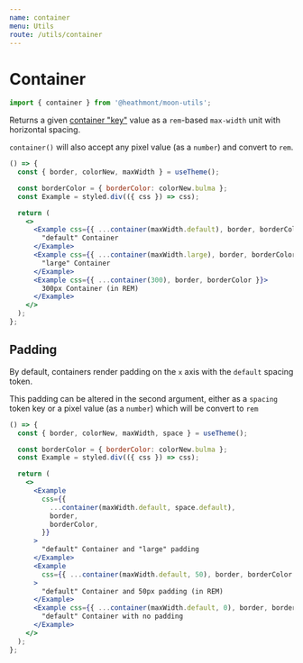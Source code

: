```yaml
---
name: container
menu: Utils
route: /utils/container
---
```


# Container

```js
import { container } from '@heathmont/moon-utils';
```

Returns a given [container "key"](/themes/tokens#container) value as a `rem`-based `max-width` unit with horizontal spacing.

`container()` will also accept any pixel value (as a `number`) and convert to `rem`.

```jsx react-live
() => {
  const { border, colorNew, maxWidth } = useTheme();

  const borderColor = { borderColor: colorNew.bulma };
  const Example = styled.div(({ css }) => css);

  return (
    <>
      <Example css={{ ...container(maxWidth.default), border, borderColor }}>
        "default" Container
      </Example>
      <Example css={{ ...container(maxWidth.large), border, borderColor }}>
        "large" Container
      </Example>
      <Example css={{ ...container(300), border, borderColor }}>
        300px Container (in REM)
      </Example>
    </>
  );
};
```

## Padding

By default, containers render padding on the `x` axis with the `default` spacing
token.

This padding can be altered in the second argument, either as a `spacing` token
key or a pixel value (as a `number`) which will be convert to `rem`

```jsx react-live
() => {
  const { border, colorNew, maxWidth, space } = useTheme();

  const borderColor = { borderColor: colorNew.bulma };
  const Example = styled.div(({ css }) => css);

  return (
    <>
      <Example
        css={{
          ...container(maxWidth.default, space.default),
          border,
          borderColor,
        }}
      >
        "default" Container and "large" padding
      </Example>
      <Example
        css={{ ...container(maxWidth.default, 50), border, borderColor }}
      >
        "default" Container and 50px padding (in REM)
      </Example>
      <Example css={{ ...container(maxWidth.default, 0), border, borderColor }}>
        "default" Container with no padding
      </Example>
    </>
  );
};
```
